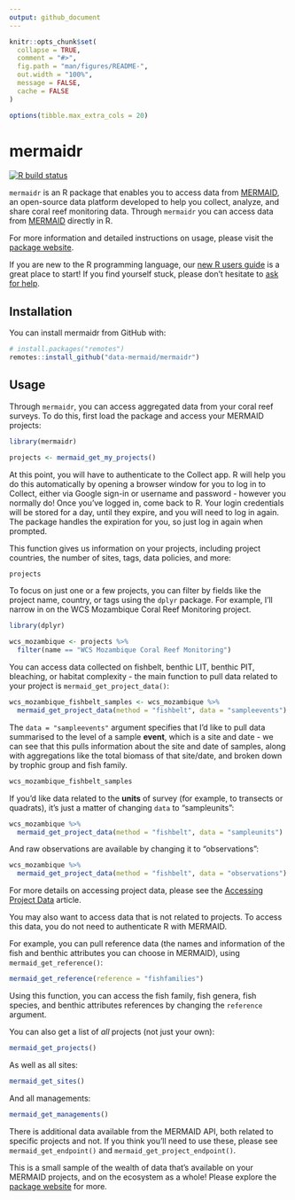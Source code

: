 ```yaml
---
output: github_document
---
```


<!-- README.md is generated from README.Rmd. Please edit that file -->

```r
knitr::opts_chunk$set(
  collapse = TRUE,
  comment = "#>",
  fig.path = "man/figures/README-",
  out.width = "100%",
  message = FALSE,
  cache = FALSE
)

options(tibble.max_extra_cols = 20)
```
# mermaidr

<!-- badges: start -->
[![R build status](https://github.com/data-mermaid/mermaidr/workflows/R-CMD-check/badge.svg)](https://github.com/data-mermaid/mermaidr/actions)
<!-- badges: end -->

`mermaidr` is an R package that enables you to access data from [MERMAID](https://datamermaid.org/), an open-source data platform developed to help you collect, analyze, and share coral reef monitoring data. Through `mermaidr` you can access data from [MERMAID](https://collect.datamermaid.org/) directly in R.

For more information and detailed instructions on usage, please visit the [package website](https://data-mermaid.github.io/mermaidr/).

If you are new to the R programming language, our [new R users guide](https://data-mermaid.github.io/mermaidr/articles/new_to_r.html) is a great place to start! If you find yourself stuck, please don't hesitate to [ask for help](https://data-mermaid.github.io/mermaidr/articles/getting_help.html).

## Installation

You can install mermaidr from GitHub with:

``` r
# install.packages("remotes")
remotes::install_github("data-mermaid/mermaidr")
```

## Usage

Through `mermaidr`, you can access aggregated data from your coral reef surveys. To do this, first load the package and access your MERMAID projects:

```r
library(mermaidr)

projects <- mermaid_get_my_projects()
```

At this point, you will have to authenticate to the Collect app. R will help you do this automatically by opening a browser window for you to log in to Collect, either via Google sign-in or username and password - however you normally do! Once you've logged in, come back to R. Your login credentials will be stored for a day, until they expire, and you will need to log in again. The package handles the expiration for you, so just log in again when prompted.

This function gives us information on your projects, including project countries, the number of sites, tags, data policies, and more:

```r
projects
```

To focus on just one or a few projects, you can filter by fields like the project name, country, or tags using the `dplyr` package. For example, I'll narrow in on the WCS Mozambique Coral Reef Monitoring project.

```r
library(dplyr)

wcs_mozambique <- projects %>%
  filter(name == "WCS Mozambique Coral Reef Monitoring")
```

You can access data collected on fishbelt, benthic LIT, benthic PIT, bleaching, or habitat complexity - the main function to pull data related to your project is `mermaid_get_project_data()`:

```r
wcs_mozambique_fishbelt_samples <- wcs_mozambique %>%
  mermaid_get_project_data(method = "fishbelt", data = "sampleevents")
```

The `data = "sampleevents"` argument specifies that I'd like to pull data summarised to the level of a sample **event**, which is a site and date - we can see that this pulls information about the site and date of samples, along with aggregations like the total biomass of that site/date, and broken down by trophic group and fish family.

```r
wcs_mozambique_fishbelt_samples
```

If you'd like data related to the **units** of survey (for example, to transects or quadrats), it's just a matter of changing `data` to "sampleunits":

```r
wcs_mozambique %>%
  mermaid_get_project_data(method = "fishbelt", data = "sampleunits")
```

And raw observations are available by changing it to "observations":

```r
wcs_mozambique %>%
  mermaid_get_project_data(method = "fishbelt", data = "observations")
```

For more details on accessing project data, please see the [Accessing Project Data](https://data-mermaid.github.io/mermaidr/articles/accessing_project_data.html) article.

You may also want to access data that is not related to projects. To access this data, you do not need to authenticate R with MERMAID.

For example, you can pull reference data (the names and information of the fish and benthic attributes you can choose in MERMAID), using `mermaid_get_reference()`:

```r
mermaid_get_reference(reference = "fishfamilies")
```

Using this function, you can access the fish family, fish genera, fish species, and benthic attributes references by changing the `reference` argument.

You can also get a list of *all* projects (not just your own):

```r
mermaid_get_projects()
```

As well as all sites:

```r
mermaid_get_sites()
```

And all managements:

```r
mermaid_get_managements()
```

There is additional data available from the MERMAID API, both related to specific projects and not. If you think you'll need to use these, please see `mermaid_get_endpoint()` and `mermaid_get_project_endpoint()`.

This is a small sample of the wealth of data that's available on your MERMAID projects, and on the ecosystem as a whole! Please explore the [package website](https://data-mermaid.github.io/mermaidr/) for more.
